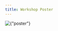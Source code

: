 ```yaml
---
title: Workshop Poster
---
```



<!-- ![img](../../static/img/poster.png) -->

<div
  style={{
    textAlign: "center",
  }}
>
  <img
    style={{ width: "100vw", maxWidth: "1200px" }}
    src={Poster}
    alt={"poster"}
  />
</div>
